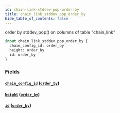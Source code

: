 ```yaml
---
id: chain-link-stddev-pop-order-by
title: chain_link_stddev_pop_order_by
hide_table_of_contents: false
---
```


order by stddev_pop() on columns of table "chain_link"

```graphql
input chain_link_stddev_pop_order_by {
  chain_config_id: order_by
  height: order_by
  id: order_by
}
```

### Fields

#### [`chain_config_id`](#) ([`order_by`](../enums/order-by))

#### [`height`](#) ([`order_by`](../enums/order-by))

#### [`id`](#) ([`order_by`](../enums/order-by))
